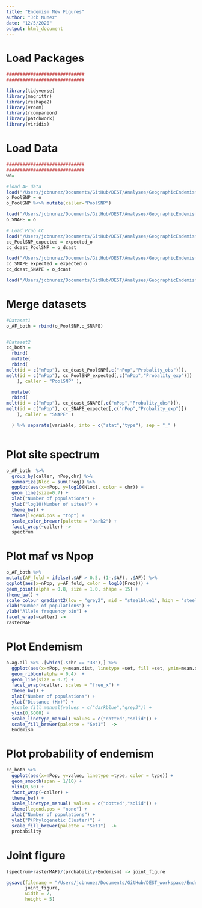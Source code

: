 ```yaml
---
title: "Endemism New Figures"
author: "Jcb Nunez"
date: "12/5/2020"
output: html_document
---
```


# Load Packages
```r
#############################
#############################

library(tidyverse)
library(magrittr)
library(reshape2)
library(vroom)
library(rcompanion)
library(patchwork)
library(viridis)

```

# Load Data
```r
#############################
#############################
wd=

#load AF data
load("/Users/jcbnunez/Documents/GitHub/DEST/Analyses/GeographicEndemism/Endemism_Dec2020_NewFigures/PoolSNP.MAFRASTER.Rdata")
o_PoolSNP = o
o_PoolSNP %<>% mutate(caller="PoolSNP")

load("/Users/jcbnunez/Documents/GitHub/DEST/Analyses/GeographicEndemism/Endemism_Dec2020_NewFigures/SNAPE.MAFRASTER.Rdata")
o_SNAPE = o

# Load Prob CC
load("/Users/jcbnunez/Documents/GitHub/DEST/Analyses/GeographicEndemism/Endemism_Dec2020_NewFigures/PoolSNP.Probability_CC.Rdata")
cc_PoolSNP_expected = expected_o
cc_dcast_PoolSNP = o_dcast

load("/Users/jcbnunez/Documents/GitHub/DEST/Analyses/GeographicEndemism/Endemism_Dec2020_NewFigures/SNAPE.Probability_CC.Rdata")
cc_SNAPE_expected = expected_o
cc_dcast_SNAPE = o_dcast

load("/Users/jcbnunez/Documents/GitHub/DEST/Analyses/GeographicEndemism/Endemism_Dec2020_NewFigures/New.allSummarySet_endemism.bothCallers.Rdata")

```

# Merge datasets
```r
#Dataset1
o_AF_both = rbind(o_PoolSNP,o_SNAPE)


#Dataset2
cc_both =  
  rbind(
  mutate(
  rbind(
melt(id = c("nPop"), cc_dcast_PoolSNP[,c("nPop","Probality_obs")]),
melt(id = c("nPop"), cc_PoolSNP_expected[,c("nPop","Probality_exp")])
	), caller = "PoolSNP" ), 

  mutate(
  rbind(
melt(id = c("nPop"), cc_dcast_SNAPE[,c("nPop","Probality_obs")]),
melt(id = c("nPop"), cc_SNAPE_expected[,c("nPop","Probality_exp")])
	), caller = "SNAPE" )

  ) %>% separate(variable, into = c("stat","type"), sep = "_" )



```


# Plot site spectrum
```r
o_AF_both  %>% 
  group_by(caller, nPop,chr) %>% 
  summarize(Nloc = sum(Freq)) %>%
  ggplot(aes(x=nPop, y=log10(Nloc), color = chr)) + 
  geom_line(size=0.7) + 
  xlab("Number of populations") +
  ylab("log10(Number of sites)") +
  theme_bw() +
  theme(legend.pos = "top") +
  scale_color_brewer(palette = "Dark2") +
  facet_wrap(~caller) -> 
  spectrum

```


# Plot maf vs Npop
```r

o_AF_both %>% 
mutate(AF_fold = ifelse(.$AF > 0.5, (1-.$AF), .$AF)) %>% 
ggplot(aes(x=nPop, y=AF_fold, color = log10(Freq))) + 
geom_point(alpha = 0.8, size = 1.0, shape = 15) + 
theme_bw() + 
scale_colour_gradient2(low = "grey2", mid = "steelblue1", high = "steelblue2", midpoint = 2.3) +
xlab("Number of populations") +
ylab("Allele frequency bin") +
facet_wrap(~caller) -> 
rasterMAF

```

# Plot Endemism
```r
o.ag.all %>% .[which(.$chr == "3R"),] %>% 
  ggplot(aes(x=nPop, y=mean.dist, linetype =set, fill =set, ymin=mean.dist-(sd.dist), ymax=mean.dist+(sd.dist))) + 
  geom_ribbon(alpha = 0.4)  +
  geom_line(size = 0.7) + 
  facet_wrap(~caller, scales = "free_x") +
  theme_bw() + 
  xlab("Number of populations") +
  ylab("Distance (Km)") + 
  #scale_fill_manual(values = c("darkblue","grey3")) +
  ylim(0,6000) + 
  scale_linetype_manual( values = c("dotted","solid")) +
  scale_fill_brewer(palette = "Set1")  -> 
  Endemism

```

# Plot probability of endemism
```r
cc_both %>%
  ggplot(aes(x=nPop, y=value, linetype =type, color = type)) + 
  geom_smooth(span = 1/10) +
  xlim(0,60) + 
  facet_wrap(~caller) + 
  theme_bw() +
  scale_linetype_manual( values = c("dotted","solid")) +
  theme(legend.pos = "none") +
  xlab("Number of populations") +
  ylab("P(Phylogenetic Cluster)") +
  scale_fill_brewer(palette = "Set1")  -> 
  probability

```



# Joint figure
```r
(spectrum+rasterMAF)/(probability+Endemism) -> joint_figure

ggsave(filename = "/Users/jcbnunez/Documents/GitHub/DEST_workspace/Endemism_Revisit_2021/joint_figure.pdf" ,
       joint_figure,
       width = 7,
       height = 5)

```

